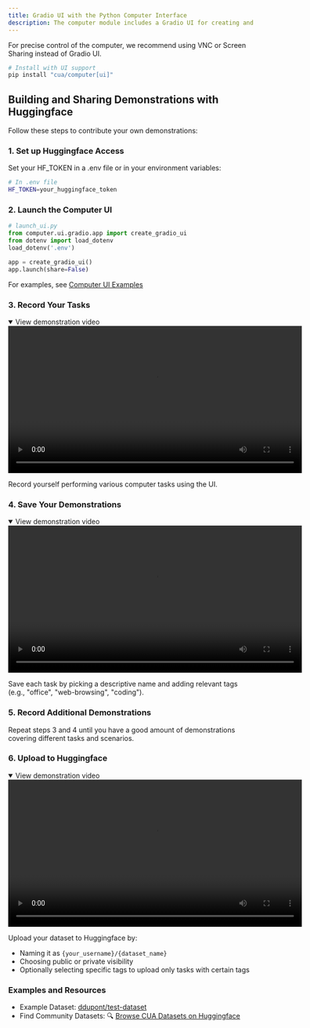 ```yaml
---
title: Gradio UI with the Python Computer Interface
description: The computer module includes a Gradio UI for creating and sharing demonstration data. This guide makes it easy for people to build community datasets for better computer use models with an upload to Huggingface feature.
---
```


<Callout title="Note">
  For precise control of the computer, we recommend using VNC or Screen Sharing
  instead of Gradio UI.
</Callout>

```bash
# Install with UI support
pip install "cua/computer[ui]"
```

## Building and Sharing Demonstrations with Huggingface

Follow these steps to contribute your own demonstrations:

### 1. Set up Huggingface Access

Set your HF_TOKEN in a .env file or in your environment variables:

```bash
# In .env file
HF_TOKEN=your_huggingface_token
```

### 2. Launch the Computer UI

```python
# launch_ui.py
from computer.ui.gradio.app import create_gradio_ui
from dotenv import load_dotenv
load_dotenv('.env')

app = create_gradio_ui()
app.launch(share=False)
```

For examples, see [Computer UI Examples](https://github.com/trycua/cua/tree/main/examples/computer_ui_examples.py)

### 3. Record Your Tasks

<details open>
  <summary>View demonstration video</summary>
  <video
    src="https://github.com/user-attachments/assets/de3c3477-62fe-413c-998d-4063e48de176"
    controls
    width="600"></video>
</details>

Record yourself performing various computer tasks using the UI.

### 4. Save Your Demonstrations

<details open>
  <summary>View demonstration video</summary>
  <video
    src="https://github.com/user-attachments/assets/5ad1df37-026a-457f-8b49-922ae805faef"
    controls
    width="600"></video>
</details>

Save each task by picking a descriptive name and adding relevant tags (e.g., "office", "web-browsing", "coding").

### 5. Record Additional Demonstrations

Repeat steps 3 and 4 until you have a good amount of demonstrations covering different tasks and scenarios.

### 6. Upload to Huggingface

<details open>
  <summary>View demonstration video</summary>
  <video
    src="https://github.com/user-attachments/assets/c586d460-3877-4b5f-a736-3248886d2134"
    controls
    width="600"></video>
</details>

Upload your dataset to Huggingface by:

- Naming it as `{your_username}/{dataset_name}`
- Choosing public or private visibility
- Optionally selecting specific tags to upload only tasks with certain tags

### Examples and Resources

- Example Dataset: [ddupont/test-dataset](https://huggingface.co/datasets/ddupont/test-dataset)
- Find Community Datasets: 🔍 [Browse CUA Datasets on Huggingface](https://huggingface.co/datasets?other=cua)
